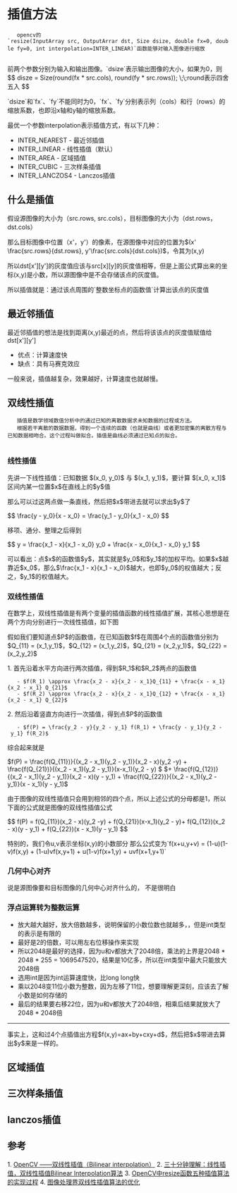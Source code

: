= 插值方法 =

    opencv的`resize(InputArray src, OutputArrar dst, Size dsize, double fx=0, double fy=0, int interpolation=INTER_LINEAR)`函数能够对输入图像进行缩放
	
前两个参数分别为输入和输出图像。`dsize`表示输出图像的大小，如果为0，则
$$
disze = Size(round(fx * src.cols), round(fy * src.rows));  \;\;round表示四舍五入
$$

`dsize`和`fx`、`fy`不能同时为0，`fx`、`fy`分别表示列（cols）和行（rows）的缩放系数，也即沿x轴和y轴的缩放系数。
	

最优一个参数interpolation表示插值方式，有以下几种：
* INTER_NEAREST - 最近邻插值
* INTER_LINEAR - 线性插值（默认）
* INTER_AREA - 区域插值
* INTER_CUBIC - 三次样条插值
* INTER_LANCZOS4 - Lanczos插值


== 什么是插值 ==
假设源图像的大小为（src.rows, src.cols），目标图像的大小为（dst.rows，dst.cols）

那么目标图像中位置（x'，y'）的像素，在源图像中对应的位置为$(x' \frac{src.rows}{dst.rows}, y'\frac{src.cols}{dst.cols})$，令其为(x,y)

所以dst[x'][y']的灰度值应该与src[x][y]的灰度值相等，但是上面公式算出来的坐标(x,y)是小数，所以源图像中是不会存储该点的灰度值。

所以插值就是：通过该点周围的`整数坐标点的函数值`计算出该点的灰度值


== 最近邻插值 ==

最近邻插值的想法是找到距离(x,y)最近的点，然后将该该点的灰度值赋值给dst[x'][y']

* 优点：计算速度快
* 缺点：具有马赛克效应

一般来说，插值越复杂，效果越好，计算速度也就越慢。

== 双线性插值 ==
    插值是数学领域数值分析中的通过已知的离散数据求未知数据的过程或方法。
    根据若干离散的数据数据，得到一个连续的函数（也就是曲线）或者更加密集的离散方程与已知数据相吻合。这个过程叫做拟合。插值是曲线必须通过已知点的拟合。
	
=== 线性插值 ===
先讲一下线性插值：已知数据 $(x_0, y_0)$ 与 $(x_1, y_1)$，要计算 $[x_0, x_1]$ 区间内某一位置$x$在直线上的$y$值

那么可以过这两点做一条直线，然后把$x$带进去就可以求出$y$了

$$
\frac{y - y_0}{x - x_0} = \frac{y_1 - y_0}{x_1 - x_0}
$$

移项、通分、整理之后得到

$$
y = \frac{x_1 - x}{x_1 - x_0} y_0 + \frac{x - x_0}{x_1 - x_0} y_1
$$

可以看出：点$x$的函数值$y$，其实就是$y_0$和$y_1$的加权平均。如果$x$越靠近$x_0$，那么$\frac{x_1 - x}{x_1 - x_0}$越大，也即$y_0$的权值越大；反之，$y_1$的权值越大。

[[local:./resources/线性插值.png|{{local:./resources/线性插值.png|线性插值图片}}]]

=== 双线性插值 ===
在数学上，双线性插值是有两个变量的插值函数的线性插值扩展，其核心思想是在两个方向分别进行一次线性插值，如下图
[[local:./resources/双线性插值.png|{{local:./resources/双线性插值.png|双线性插值图片}}]]

假如我们要知道点$P$的函数值，在已知函数$f$在周围4个点的函数值分别为$Q_{11} = (x_1,y_1)$，$Q_{12} = (x_1,y_2)$，$Q_{21} = (x_2,y_1)$，$Q_{22} = (x_2,y_2)$

1. 首先沿着水平方向进行两次插值，得到$R_1$和$R_2$两点的函数值
	- $f(R_1) \approx \frac{x_2 - x}{x_2 - x_1}Q_{11} + \frac{x - x_1}{x_2 - x_1} Q_{21}$
	- $f(R_2) \approx \frac{x_2 - x}{x_2 - x_1}Q_{12} + \frac{x - x_1}{x_2 - x_1} Q_{22}$
2.  然后沿着竖直方向进行一次插值，得到点$P$的函数值
	- $f(P) = \frac{y_2 - y}{y_2 - y_1} f(R_1) + \frac{y - y_1}{y_2 - y_1} f(R_2)$

综合起来就是

$f(P) = \frac{f(Q_{11})}{(x_2 - x_1)(y_2 - y_1)}(x_2 - x)(y_2 -y) + \frac{f(Q_{21})}{(x_2 - x_1)(y_2 - y_1)}(x-x_1)(y_2 - y) $
$+ \frac{f(Q_{12})}{(x_2 - x_1)(y_2 - y_1)}(x_2 - x)(y - y_1) + \frac{f(Q_{22})}{(x_2 - x_1)(y_2 - y_1)}(x - x_1)(y - y_1)$

由于图像的双线性插值只会用到相邻的四个点，所以上述公式的分母都是1，所以下面的公式就是图像的双线性插值公式

$$
f(P) = f(Q_{11})(x_2 - x)(y_2 -y) + f(Q_{21})(x-x_1)(y_2 - y)+ f(Q_{12})(x_2 - x)(y - y_1) + f(Q_{22})(x - x_1)(y - y_1)
$$

特别的，我们令u,v表示坐标(x,y)的小数部分
那么公式变为`f(x+u,y+v) = (1-u)(1-v)f(x,y) + (1-u)vf(x,y+1) + u(1-v)f(x+1,y) + uvf(x+1,y+1)`

=== 几何中心对齐 ===
说是源图像要和目标图像的几何中心对齐什么的， 不是很明白

=== 浮点运算转为整数运算 ===
* 放大越大越好，放大倍数越多，说明保留的小数位数也就越多，，但是int类型的表示是有限的
* 最好是2的倍数，可以用左右位移操作来实现
* 所以2048是最好的选择，因为u和v都放大了2048倍，乘法的上界是2048 * 2048 * 255 = 1069547520，结果是10亿多，所以在int类型中最大只能放大2048倍
* 选用int是因为int运算速度快，比long long快
* 乘以2048变11位小数为整数，因为左移了11位，想要理解更深刻，应该去了解小数是如何存储的
* 最后的结果要右移22位，因为u和v都放大了2048倍，相乘后结果就放大了2048 * 2048倍



----
事实上，这和过4个点插值出方程$f(x,y)=ax+by+cxy+d$，然后把$x$带进去算出$y$来是一样的。

== 区域插值 ==



== 三次样条插值 ==
== lanczos插值 ==


== 参考 ==
1. [[http://www.cnblogs.com/yssongest/p/5303151.html|OpenCV ——双线性插值（Bilinear interpolation）]]
2. [[http://blog.csdn.net/xbinworld/article/details/65660665|三十分钟理解：线性插值，双线性插值Bilinear Interpolation算法]]
3. [[http://blog.csdn.net/fengbingchun/article/details/17335477| OpenCV中resize函数五种插值算法的实现过程]]
4. [[http://www.cnblogs.com/Imageshop/archive/2011/11/12/2246808.html|图像处理界双线性插值算法的优化]]
